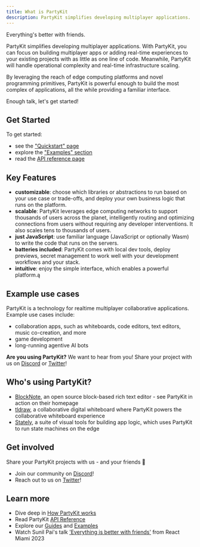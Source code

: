 ```yaml
---
title: What is PartyKit
description: PartyKit simplifies developing multiplayer applications. 
---
```


Everything's better with friends.

PartyKit simplifies developing multiplayer applications. With PartyKit, you can focus on building multiplayer apps or adding real-time experiences to your existing projects with as little as one line of code. Meanwhile, PartyKit will handle operational complexity and real-time infrastructure scaling.

By leveraging the reach of edge computing platforms and novel programming primitives, PartyKit is powerful enough to build the most complex of applications, all the while providing a familiar interface.

Enough talk, let's get started!

## Get Started

To get started:

- see the ["Quickstart" page](/quickstart/)
- explore the ["Examples" section](/examples/)
- read the [API reference page](/reference/)

## Key Features

- **customizable**: choose which libraries or abstractions to run based on your use case or trade-offs, and deploy your own business logic that runs on the platform.
- **scalable**: PartyKit leverages edge computing networks to support thousands of users across the planet, intelligently routing and optimizing connections from users without requiring any developer interventions. It also scales tens to thousands of users.
- **just JavaScript**: use familiar language (JavaScript or optionally Wasm) to write the code that runs on the servers.
- **batteries included**: PartyKit comes with local dev tools, deploy previews, secret management to work well with your development workflows and your stack.
- **intuitive**: enjoy the simple interface, which enables a powerful platform.ą

## Example use cases

PartyKit is a technology for realtime multiplayer collaborative applications. Example use cases include:

- collaboration apps, such as whiteboards, code editors, text editors, music co-creation, and more
- game development
- long-running agentive AI bots

**Are you using PartyKit?** We want to hear from you! Share your project with us on  [Discord](https://discord.gg/KDZb7J4uxJ) or [Twitter](https://twitter.com/partykit_io)!

## Who's using PartyKit?

- [BlockNote](https://www.blocknotejs.org/), an open source block-based rich text editor - see PartyKit in action on their homepage
- [tldraw](https://tldraw.com/), a collaborative digital whiteboard where PartyKit powers the collaborative whiteboard experience
- [Stately](https://stately.ai/), a suite of visual tools for building app logic, which uses PartyKit to run state machines on the edge

## Get involved

Share your PartyKit projects with us - and your friends 🥳
- Join our community on [Discord](https://discord.gg/KDZb7J4uxJ)!
- Reach out to us on [Twitter](https://twitter.com/partykit_io)!

## Learn more

- Dive deep in [How PartyKit works](/how-partykit-works)
- Read PartyKit [API Reference](/reference)
- Explore our [Guides](/guides) and [Examples](/examples)
- Watch Sunil Pai's talk ['Everything is better with friends'](https://www.youtube.com/watch?v=wd8QTRjZZaE) from React Miami 2023 